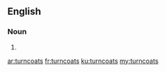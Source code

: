 ==English==

===Noun===
{{head|en|plural}}

# {{plural of|turncoat|lang=en}}

[[ar:turncoats]]
[[fr:turncoats]]
[[ku:turncoats]]
[[my:turncoats]]